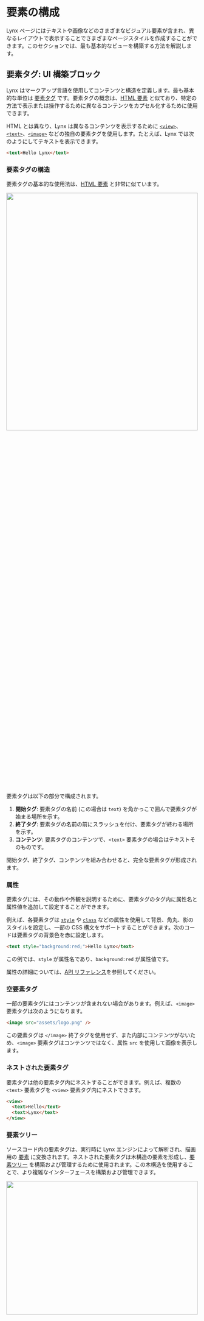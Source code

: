 # 要素の構成


Lynx ページにはテキストや画像などのさまざまなビジュアル要素が含まれ、異なるレイアウトで表示することでさまざまなページスタイルを作成することができます。このセクションでは、最も基本的なビューを構築する方法を解説します。

## 要素タグ: UI 構築ブロック

Lynx はマークアップ言語を使用してコンテンツと構造を定義します。最も基本的な単位は [要素タグ](guide/spec.html#element-tag) です。要素タグの概念は、[HTML 要素](https://developer.mozilla.org/ja/docs/Glossary/Element) と似ており、特定の方法で表示または操作するために異なるコンテンツをカプセル化するために使用できます。

HTML とは異なり、Lynx は異なるコンテンツを表示するために [`<view>`](api/elements/built-in/view)、[`<text>`](api/elements/built-in/text)、[`<image>`](api/elements/built-in/image) などの独自の要素タグを使用します。たとえば、Lynx では次のようにしてテキストを表示できます。

```html
<text>Hello Lynx</text>
```

### 要素タグの構造

要素タグの基本的な使用法は、[HTML 要素](https://developer.mozilla.org/ja/docs/Learn/HTML/Introduction_to_HTML/Getting_started#anatomy_of_an_html_element) と非常に似ています。

<img
  src="https://lf-lynx.tiktok-cdns.com/obj/lynx-artifacts-oss-sg/lynx-website/assets/doc/elements_tags.png"
  width="100%"
  height="40%"
/>

要素タグは以下の部分で構成されます。

1. **開始タグ**: 要素タグの名前 (この場合は `text`) を角かっこで囲んで要素タグが始まる場所を示す。
2. **終了タグ**: 要素タグの名前の前にスラッシュを付け、要素タグが終わる場所を示す。
3. **コンテンツ**: 要素タグのコンテンツで、`<text>` 要素タグの場合はテキストそのものです。

開始タグ、終了タグ、コンテンツを組み合わせると、完全な要素タグが形成されます。

### 属性

要素タグには、その動作や外観を説明するために、要素タグのタグ内に属性名と属性値を追加して設定することができます。

例えば、各要素タグは [`style`](api/elements/built-in/view#style) や [`class`](api/elements/built-in/view#class) などの属性を使用して背景、角丸、影のスタイルを設定し、一部の CSS 構文をサポートすることができます。次のコードは要素タグの背景色を赤に設定します。

```html
<text style="background:red;">Hello Lynx</text>
```

この例では、`style` が属性名であり、`background:red` が属性値です。

属性の詳細については、[API リファレンス](api/elements/built-in/view)を参照してください。

### 空要素タグ

一部の要素タグにはコンテンツが含まれない場合があります。例えば、`<image>` 要素タグは次のようになります。

```html
<image src="assets/logo.png" />
```

この要素タグは `</image>` 終了タグを使用せず、また内部にコンテンツがないため、`<image>` 要素タグはコンテンツではなく、属性 `src` を使用して画像を表示します。

### ネストされた要素タグ

要素タグは他の要素タグ内にネストすることができます。例えば、複数の `<text>` 要素タグを `<view>` 要素タグ内にネストできます。

```html
<view>
  <text>Hello</text>
  <text>Lynx</text>
</view>
```

### 要素ツリー

ソースコード内の要素タグは、実行時に Lynx エンジンによって解析され、描画用の [要素](guide/spec.html#element) に変換されます。ネストされた要素タグは木構造の要素を形成し、[要素ツリー](guide/spec.html#element-tree) を構築および管理するために使用されます。この木構造を使用することで、より複雑なインターフェースを構築および管理できます。

<img
  src="https://lf-lynx.tiktok-cdns.com/obj/lynx-artifacts-oss-sg/lynx-website/assets/doc/elements_tree.png"
  width="100%"
  height="30%"
/>

## 組み込み要素

Lynx エンジンには、ページを迅速に構築するためにデフォルトでいくつかの組み込み要素が付属しています。

### View

`<view>` は最も基本的な要素で、他の要素をラップし描画する機能を持ちます。例えば、次のコードは、全体のビューの背景色をグレーに設定し、ビュー内に余白を追加します。

```html
<view style="padding:10px;background:gray;">
  <text>Hello Lynx</text>
</view>
```

<img
  src="https://lf-lynx.tiktok-cdns.com/obj/lynx-artifacts-oss-sg/lynx-website/assets/doc/elements_hello_lynx_gray.png"
  width="100%"
  height="30%"
/>

### Text

前述のように、`<text>` 要素はテキストコンテンツを表示するために使用されます。例えば、次のコードはテキストを表示するために使用できます。

```html
<text>Hello Lynx</text>
```

<img
  src="https://lf-lynx.tiktok-cdns.com/obj/lynx-artifacts-oss-sg/lynx-website/assets/doc/elements_hello_lynx.png"
  width="100%"
  height="30%"
/>

### Image

`<image>` 要素は画像を表示するために使用されます。例えば、次のコードは画像を表示するために使用できます。

```html
<image auto-size style="width:100px;" src="assets/logo.png" />
```

<img
  src="https://lf-lynx.tiktok-cdns.com/obj/lynx-artifacts-oss-sg/lynx-website/assets/doc/elements_lynx_logo.png"
  width="20%"
/>

### その他の組み込み要素

全ての組み込みの Lynx 要素については、[組み込み要素ドキュメント](api/elements/built-in/view)を参照してください。

## 要素の背後: ネイティブレンダリング

<img
  src="https://lf-lynx.tiktok-cdns.com/obj/lynx-artifacts-oss-sg/lynx-website/assets/doc/elements_2_na.png"
  width="100%"
  height="30%"
/>

Lynx 要素はプラットフォームに依存しないように設計されており、これらは iOS および Android ビュー、または Web 上の HTML 要素 (カスタム要素を含む) などの各プラットフォームの UI プリミティブにネイティブにレンダリングされます。

Lynx は、要素の抽象化を通じて統一されたレンダリングシステムを確立することにより、Web テクノロジーに基づくクロスプラットフォームアプリケーション開発を可能にします。プラットフォームのネイティブビューと Lynx 要素のマッピング関係を理解することは、このフレームワーク内の要素の設計コンセプトをマスターする上で重要です。以下は、異なるプラットフォームでの組み込み要素とそれに対応する概念または類似物のいくつかの例です。

| 要素                                                 | Android        | iOS                     | Web 類似物                             | 説明                                                                                                                   |
| :--------------------------------------------------- | :------------- | :---------------------- | :------------------------------------- | :--------------------------------------------------------------------------------------------------------------------- |
| [`<view>`](api/elements/built-in/view)               | `ViewGroup`    | `UIView`                | スクロール不可の `<div>`               | レイアウト、スタイル、他の要素のラッピングなどの機能を提供するためによく使用されます。                                 |
| [`<text>`](api/elements/built-in/text)               | `TextView`     | `UITextView`            | `<p>`                                  | テキストコンテンツを表示するために使用されます。特定のテキストスタイルを揃えることができます。                         |
| [`<image>`](api/elements/built-in/image)             | `ImageView`    | `UIImageView`           | `<img>`                                | Web 画像、静的リソース、ローカルディスク画像など、さまざまな種類の画像を表示するために使用されます。                   |
| [`<scroll-view>`](api/elements/built-in/scroll-view) | `ScrollView`   | `UIScrollView`          | `overflow:scroll` が設定された `<div>` | 水平、垂直スクロールをサポートする基本的なスクロール要素です。ユーザーがスクロールしてさらにコンテンツを表示できます。 |
| [`<list>`](api/elements/built-in/list)               | `RecyclerView` | `UICollectionView`      | なし                                   | 遅延読み込みとビュー再利用を通じてメモリ負荷を軽減する高性能スクロール要素です。                                       |
| [`<page>`](api/elements/built-in/page)               | `ViewRootImpl` | `UIViewController.view` | リサイズ不可の `<body>`                | ページのルートノードであり、通常は手動で追加する必要はありません。                                                     |

## カスタム要素による拡張

組み込み要素が希望する要件を満たさない場合、カスタム要素を実装することで Lynx の機能を拡張することができます。これは Lynx の強力な機能の一つとなっています。

詳細は、[カスタム要素の拡張ドキュメント](guide/custom-native-component)を参照してください。

## コンポーネント: 要素の組み合わせ

In more complex Lynx view structures, various types of elements are often nested and combined layer by layer to form richer and more diverse interface units. This is the core idea of component-based development in front-end frameworks: achieving modular construction of interfaces through reusable encapsulation units.

In ReactLynx, we follow the React development paradigm. By using a function and JSX to assemble the elements and define a component, its design philosophy and basic principles follow the [React Component Design Documentation](https://react.dev/learn/describing-the-ui). For example:

<Go
  example="composing-elements"
  img="https://lf-lynx.tiktok-cdns.com/obj/lynx-artifacts-oss-sg/lynx-website/assets/doc/elements_lynx_logo_hello_lynx.png"
  defaultEntryFile="dist/main.lynx.bundle"
  defaultFile="src/App.tsx"
  entry="src/App.tsx"
  highlight="{7-10}"
/>

---

次の章では、より洗練されたスタイルをインターフェースに追加します。
